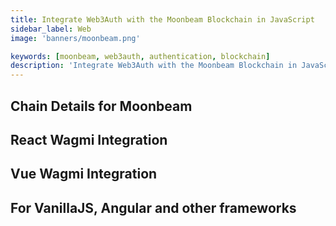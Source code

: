 ```yaml
---
title: Integrate Web3Auth with the Moonbeam Blockchain in JavaScript
sidebar_label: Web
image: 'banners/moonbeam.png'

keywords: [moonbeam, web3auth, authentication, blockchain]
description: 'Integrate Web3Auth with the Moonbeam Blockchain in JavaScript | Embedded Wallets'
---
```



<SEO
  title="Integrate Web3Auth with the Moonbeam Blockchain in JavaScript"
  description="Integrate Web3Auth with the Moonbeam Blockchain in JavaScript | Embedded Wallets"
  image="https://web3auth.io/docs/banners/moonbeam.png"
  slug="/embedded-wallets/connect-blockchain/evm/moonbeam/web"
/>

## Chain Details for Moonbeam

<ChainDetailsMoonbeam />

## React Wagmi Integration

<ReactWagmiIntegration />

## Vue Wagmi Integration

<VueWagmiIntegration />

## For VanillaJS, Angular and other frameworks

<JsBlockchainMethods />
